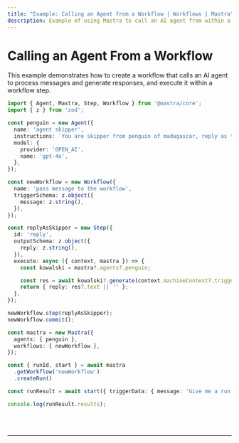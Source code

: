 ```yaml
---
title: "Example: Calling an Agent from a Workflow | Workflows | Mastra"
description: Example of using Mastra to call an AI agent from within a workflow step.
---
```



# Calling an Agent From a Workflow

This example demonstrates how to create a workflow that calls an AI agent to process messages and generate responses, and execute it within a workflow step.

```ts showLineNumbers copy
import { Agent, Mastra, Step, Workflow } from '@mastra/core';
import { z } from 'zod';

const penguin = new Agent({
  name: 'agent skipper',
  instructions: `You are skipper from penguin of madagascar, reply as that`,
  model: {
    provider: 'OPEN_AI',
    name: 'gpt-4o',
  },
});

const newWorkflow = new Workflow({
  name: 'pass message to the workflow',
  triggerSchema: z.object({
    message: z.string(),
  }),
});

const replyAsSkipper = new Step({
  id: 'reply',
  outputSchema: z.object({
    reply: z.string(),
  }),
  execute: async ({ context, mastra }) => {
    const kowalski = mastra?.agents?.penguin;

    const res = await kowalski?.generate(context.machineContext?.triggerData?.message);
    return { reply: res?.text || '' };
  },
});

newWorkflow.step(replyAsSkipper);
newWorkflow.commit();

const mastra = new Mastra({
  agents: { penguin },
  workflows: { newWorkflow },
});

const { runId, start } = await mastra
  .getWorkflow('newWorkflow')
  .createRun()

const runResult = await start({ triggerData: { message: 'Give me a run down of the mission to save private' } });

console.log(runResult.results);
```

<br />
<br />
<hr className="dark:border-[#404040] border-gray-300" />
<br />
<br />
<GithubLink
  link={'https://github.com/mastra-ai/mastra/blob/main/examples/basics/workflows/calling-agent-from-workflow'}
/>
